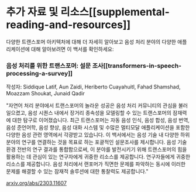 # 추가 자료 및 리소스[[supplemental-reading-and-resources]]

다양한 트랜스포머 아키텍처에 대해 더 자세히 알아보고 음성 처리 분야의 다양한 애플리케이션에 대해 알아보려면 이 백서를 확인하세요:

### 음성 처리를 위한 트랜스포머: 설문 조사[[transformers-in-speech-processing-a-survey]]

작성자:  Siddique Latif, Aun Zaidi, Heriberto Cuayahuitl, Fahad Shamshad, Moazzam Shoukat, Junaid Qadir

"자연어 처리 분야에서 트랜스포머의 놀라운 성공은 음성 처리 커뮤니티의 관심을 불러일으켰고, 음성 시퀀스 내에서 장거리 종속성을 모델링할 수 있는 트랜스포머의 잠재력에 대한 탐구로 이어졌습니다. 최근 트랜스포머는 자동 음성 인식, 음성 합성, 음성 번역, 음성 준언어학, 음성 향상, 음성 대화 시스템 및 수많은 멀티모달 애플리케이션을 포함한 다양한 음성 관련 영역에서 각광받고 있습니다. 이 백서에서는 음성 기술 내 다양한 하위 분야의 연구를 연결하는 것을 목표로 하는 포괄적인 설문조사를 제시합니다. 음성 기술 환경 전반의 연구 결과를 통합함으로써, 이 분야를 발전시키기 위해 트랜스포머의 힘을 활용하는 데 관심이 있는 연구자에게 귀중한 리소스를 제공합니다.
연구자들에게 귀중한 리소스를 제공합니다. 음성 처리에서 랜포머가 직면한 문제를 파악하는 동시에 이러한 문제를 해결할 수 있는 잠재적 솔루션에 대한 통찰력도 제공합니다."

[arxiv.org/abs/2303.11607](https://arxiv.org/abs/2303.11607)
